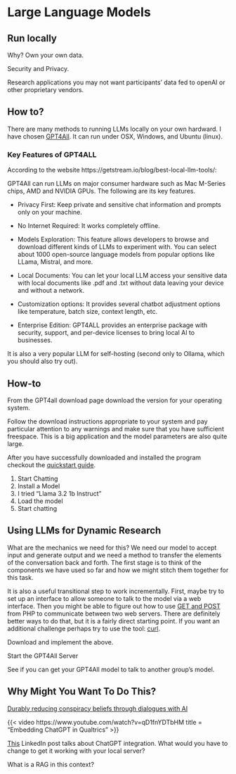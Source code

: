 # Large Language Models


## Run locally

Why? Own your own data. 

Security and Privacy.

Research applications you may not want participants' data fed to openAI or other proprietary vendors. 

## How to?

There are many methods to running LLMs locally on your own hardward. I have chosen [GPT4All](https://www.nomic.ai/gpt4all). It can run under OSX, Windows, and Ubuntu (linux). 

### Key Features of GPT4ALL

According to the website https://getstream.io/blog/best-local-llm-tools/:

GPT4All can run LLMs on major consumer hardware such as Mac M-Series chips, AMD and NVIDIA GPUs. The following are its key features.

- Privacy First: Keep private and sensitive chat information and prompts only on your machine.

- No Internet Required: It works completely offline.

- Models Exploration: This feature allows developers to browse and download different kinds of LLMs to experiment with. You can select about 1000 open-source language models from popular options like LLama, Mistral, and more.

- Local Documents: You can let your local LLM access your sensitive data with local documents like .pdf and .txt without data leaving your device and without a network.

- Customization options: It provides several chatbot adjustment options like temperature, batch size, context length, etc.

- Enterprise Edition: GPT4ALL provides an enterprise package with security, support, and per-device licenses to bring local AI to businesses.
 
It is also a very popular LLM for self-hosting (second only to Ollama, which you should also try out).

## How-to
From the GPT4all download page download the version for your operating system. 

Follow the download instructions appropriate to your system and pay particular attention to any warnings and make sure that you have sufficient freespace. This is a big application and the model parameters are also quite large. 

After you have successfully downloaded and installed the program checkout the [quickstart guide](https://docs.gpt4all.io/gpt4all_desktop/quickstart.html).

1. Start Chatting
2. Install a Model
3. I tried "Llama 3.2 1b Instruct"
4. Load the model
5. Start chatting

## Using LLMs for Dynamic Research

What are the mechanics we need for this? We need our model to accept input and generate output and we need a method to transfer the elements of the conversation back and forth. The first stage is to think of the components we have used so far and how we might stitch them together for this task. 

It is also a useful transitional step to work incrementally. First, maybe try to set up an interface to allow someone to talk to the model via a web interface. Then you might be able to figure out how to use [GET and POST](link) from PHP to communicate between two web servers. There are definitely better ways to do that, but it is a fairly direct starting point. If you want an additional challenge perhaps try to use the tool: [curl](https://medium.com/@kevinkoech265/curl-a-deep-dive-into-command-line-data-transfer-8361a85b177d).

::: {.callout-tip title="Classroom Exercise"}
Download and implement the above.

Start the GPT4All Server

See if you can get your GPT4All model to talk to another group's model.
:::

## Why Might You Want To Do This?

[Durably reducing conspiracy beliefs through dialogues with AI](https://www.science.org/doi/10.1126/science.adq1814)

{{< video https://www.youtube.com/watch?v=qD1fnYDTbHM title = "Embedding ChatGPT in Qualtrics" 
>}}

[This](https://www.linkedin.com/pulse/integrate-chatgpt-openai-api-your-research-project-part-ding-wang-rdyec) LinkedIn post talks about ChatGPT integration. What would you have to change to get it working with your local server?


::: {.callout-tip title="Class Question"}
What is a RAG in this context?
::: 
